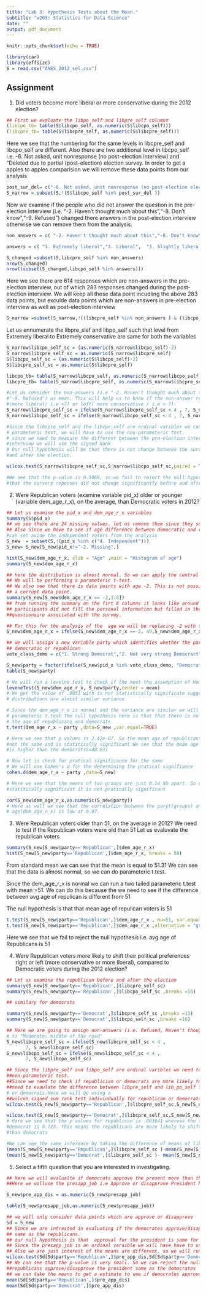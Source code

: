 ```yaml
---
title: "Lab 3: Hypothesis Tests about the Mean."
subtitle: "w203: Statistics for Data Science"
date: ""
output: pdf_document
---
```


```r
knitr::opts_chunk$set(echo = TRUE)
```
```r
library(car)
library(effsize)
S = read.csv("ANES_2012_sel.csv")
```
## Assignment

1. Did voters become more liberal or more conservative during the 2012 election?
```r
## First we evaluate the libpo_self and libpre_self columns
(libcpo_tb= table(S$libcpo_self, as.numeric(S$libcpo_self)))
(libcpre_tb= table(S$libcpre_self, as.numeric(S$libcpre_self)))
```

Here we see that the numbering for the same levels in libcpre_self and libcpo_self are different.
Also there are two additional level in libcpo_self i.e. -6. Not asked, unit nonresponse (no post-election interview) and "Deleted due to partial (post-election) election survey.
In order to get a apples to apples comparision we will remove these data points from our analysis

```r
post_sur_del= c("-6. Not asked, unit nonresponse (no post-election election survey)","-7. Deleted due to partial (post-election) interview")
S_narrow = subset(S,!(S$libcpo_self %in% post_sur_del ))
```
Now we examine if the people who did not answer the question in the pre-election interview (i.e. "-2. Haven't thought much about this","-8. Don't know","-9. Refused") changed there answers in the post-election interview otherwise we can remove them from the analysis.
```r
non_answers = c( "-2. Haven't thought much about this","-8. Don't know","-9. Refused")

answers = c( "1. Extremely liberal","2. Liberal",  "3. Slightly liberal",  "4. Moderate; middle of the road",  "5. Slightly conservative",  "6. Conservative","7. Extremely conservative")

S_changed =subset(S,libcpre_self %in% non_answers)
nrow(S_changed)
nrow((subset(S_changed,libcpo_self %in% answers)))
```
Here we see there are 614 responses which are non-answers in the pre-election interview, out of which 283 responses changed during the post-election interview. We will keep all these data point incudling the above 283 data points, but exculde data points which are non-answers in pre-election interview as well as post-election interview
```r
S_narrow =subset(S_narrow,!((libcpre_self %in% non_answers ) & (libcpo_self %in% non_answers )))
```
Let us ennumerate the libpre_slef and libpo_self such that level from Extremely liberal to Extremely conservative are same for both the variables
```r
S_narrow$libcpo_self_sc = (as.numeric(S_narrow$libcpo_self)-2)
S_narrow$libcpre_self_sc = as.numeric(S_narrow$libcpre_self)
S$libcpo_self_sc = (as.numeric(S$libcpo_self)-2)
S$libcpre_self_sc = as.numeric(S$libcpre_self)

libcpo_tb= table(S_narrow$libcpo_self, as.numeric(S_narrow$libcpo_self)-2)
libcpre_tb= table(S_narrow$libcpre_self, as.numeric(S_narrow$libcpre_self))

#Let us consider the non-answers (i.e "-2. Haven't thought much about this","-8. Don't know",
#"-9. Refused") as mean. This will help us to know if the non-answer responses shifted right
#(more liberal/ i.e <7) or left( more conservative / i.e > 7)
S_narrow$libcpre_self_sc = ifelse(S_narrow$libcpre_self_sc < 4 , 7, S_narrow$libcpre_self_sc)
S_narrow$libcpo_self_sc = ifelse(S_narrow$libcpo_self_sc < 4 , 7, S_narrow$libcpo_self_sc)

#Since the libcpre_self and the libcpo_self are ordinal varibles we cannot run the 
# parameteric test, we will have to use the non-parameteric test.
# since we need to measure the different between the pre-election interview and post-election 
#interview we will use the signed Rank 
# Our null hypothesis will be that there is not change between the survery reponses before 
#and after the election.

wilcox.test(S_narrow$libcpre_self_sc,S_narrow$libcpo_self_sc,paired = T)

#We see that the p-value is 0.1068, so we fail to reject the null hypothesis. This means 
#that the survery reponses did not change significantly before and after the election
```

2. Were Republican voters (examine variable pid\_x) older or younger (variable dem\_age\_r\_x), on the average, than Democratic voters in 2012?
```r
## Let us examine the pid_x and dem_age_r_x variables
summary(S$pid_x)
## we see there are 24 missing values. let us remove them since they so not help our analysis
## Also Since we have to see if age difference between democratic and republican votes we 
#can set aside the independent voters from the analysis
S_new  = subset(S,!(pid_x %in% c("4. Independent")))
S_new= S_new[S_new$pid_x!="-2. Missing",]

hist(S_new$dem_age_r_x, xlab = "Age" ,main = "Histogram of age")
summary(S_new$dem_age_r_x)

## here the distribution is almost normal. So we can apply the central limit therom here.
## We will be performing a parameteric t-test.
## We also see that there is data points with age -2. This is not possible and represents 
## a corrupt data point.
summary(S_new[S_new$dem_age_r_x == -2,1:8])
## from running the summary on the firt 8 columns it looks like around 49 survey 
## participants did not fill the personal information but filled in the 
##questionaire associated with the survey.

## For this for the analysis of the  age we will be replacing -2 with the  mean age of 49.
S_new$dem_age_r_x = ifelse(S_new$dem_age_r_x ==-2, 49,S_new$dem_age_r_x)

## we will assign a new variable party which identifies whether the participaint is
## democratic or republican  
vote_class_demo = c("1. Strong Democrat","2. Not very strong Democract","3. Independent-Democrat")

S_new$party = factor(ifelse(S_new$pid_x %in% vote_class_demo, "Democrat","Republican"))
table(S_new$party)

# We will run a levelne test to check if the meet the assumption of Homogeneity of Variance
leveneTest(S_new$dem_age_r_x, S_new$party,center = mean)
# We get the value of .9051 with is not Statistically significate suggesting that both the 
# distributions are almost similar variance

# Since the dem_age_r_x is normal and the variance are similar we will use the two tailed 
# parameteric t.test The null hypothesis here is that that there is no difference between 
# the age of republicans and democrats
t.test(dem_age_r_x ~ party ,data=S_new ,var.equal=TRUE)

# Here we see that p values is 2.42e-07. So the mean age of republicans and democrats is 
#not the same and is statitically significant We see that the mean age of Repulicans(=51.31) 
#is higher than the democrats(=48.83) 

# Now let is check for pratical significance for the same
# We will use Cohen's d for the determining the pratical signifiance
cohen.d(dem_age_r_x ~ party ,data=S_new)

# Here we see that the means of two groups are just 0.14 SD apart. So even though age is 
#statitically significant it is not pratically significant

cor(S_new$dem_age_r_x,as.numeric(S_new$party))
# Here as well we see that the correlation between the paryt(groups) and the 
# age(dem_age_r_x) is low at 0.07.
```
3. Were Republican voters older than 51, on the average in 2012?
We need to test if the Republican voters were old than 51
Let us evaluvate the republican voters
```r
summary(S_new[S_new$party=='Republican',]$dem_age_r_x)
hist(S_new[S_new$party=='Republican',]$dem_age_r_x, breaks = 50)
```
From standard mean we can see that the mean is equal to 51.31
We can see that the data is almost normal, so we can do parameteric t.test.

Since the dem_age_r_x is normal we can run a two tailed parameteric t.test with mean =51. We can do this because the we need to see if the difference between avg age of repulican is different from 51

The null hypothesis is that that mean age of repulican voters is 51
```r


t.test(S_new[S_new$party=='Republican',]$dem_age_r_x , mu=51, var.equal=TRUE)
t.test(S_new[S_new$party=='Republican',]$dem_age_r_x ,alternative = "greater" , mu=51, var.equal=TRUE)

```
 Here we see that we fail to reject the null hypothesis i.e. avg age of Republicans is 51
 
4. Were Republican voters more likely to shift their political preferences right or left (more conservative or more liberal), compared to Democratic voters during the 2012 election?

```r
## Let us examine the republican before and after the election 
summary(S_new[S_new$party=='Republican',]$libcpre_self_sc)
summary(S_new[S_new$party=='Republican',]$libcpo_self_sc ,breaks =16)

## similary for democrats

summary(S_new[S_new$party=='Democrat',]$libcpre_self_sc ,breaks =13)
summary(S_new[S_new$party=='Democrat',]$libcpo_self_sc ,breaks =16)

## Here we are going to assign non-answers (i.e. Refused, Haven't though about it, etc)
# to "Moderate; middle of the road"
S_new$libcpre_self_sc = ifelse(S_new$libcpre_self_sc < 4 , 
       7, S_new$libcpre_self_sc)
S_new$libcpo_self_sc = ifelse(S_new$libcpo_self_sc < 4 , 
       7, S_new$libcpo_self_sc)

## Since the libpre_self and libpo_self are ordinal varibles we need to do
##non-parameteric test.
##Since we need to check if republician or democrats are more likely to shift we 
##need to evaulate the difference between libpre_self and lib_po_self for republican 
# or democrats.Here we will be using a
##wilcon signed sum rank test indiviudually for republican or democrats. 
wilcox.test(S_new[S_new$party=='Republican',]$libcpre_self_sc,S_new[S_new$party=='Republican',]$libcpo_self_sc,paired = T)

wilcox.test(S_new[S_new$party=='Democrat',]$libcpre_self_sc,S_new[S_new$party=='Democrat',]$libcpo_self_sc,paired = T)
# Here we see that the p values for republican is .003641 whereas the the p-value for 
#Democrat is 0.723. This means the republicans are more likely to shift right or left
#than democrats

#We can see the same inference by taking the difference of means of libpre_self and libpo_self
(mean(S_new[S_new$party=='Republican',]$libcpre_self_sc )-mean(S_new[S_new$party=='Republican',]$libcpo_self_sc ))
(mean(S_new[S_new$party=='Democrat',]$libcpre_self_sc )- mean(S_new[S_new$party=='Democrat',]$libcpo_self_sc ))
```

5. Select a fifth question that you are interested in investigating.

```r


## Here we will evalualte if democrats approve the present more than the republcians. 
##Here we willuse the presapp_job i.e Approve or disapprove President handling job as President

S_new$pre_app_dis = as.numeric(S_new$presapp_job)

table(S_new$presapp_job,as.numeric(S_new$presapp_job))

## we will only consider data points which are approve or disapprove
Sd = S_new
## Since we are intrested in evaluating if the democrates approve/disapprove more or less the 
## same as the republicans.
## our null hypothesis is that  approval for the president is same for republicans and democrats.
## Since the presapp_job is an ordinal varaible we will have have to use non-parameteric test.
## Also we are just interest of the means are different, so we will run a independent wilcoxcin rank sum test. 
wilcox.test(Sd[Sd$party=='Republican',]$pre_app_dis,Sd[Sd$party=='Democrat',]$pre_app_dis,paired = F)
## We can see that the p-value is very small. So we can reject the null hypothesis that the 
##republicans approve/disapprove the president same as the democrates
## we can take the means to get a estimate to see if democrates approve more than the republicans
mean(Sd[Sd$party=='Republican',]$pre_app_dis)
mean(Sd[Sd$party=='Democrat',]$pre_app_dis)

```
